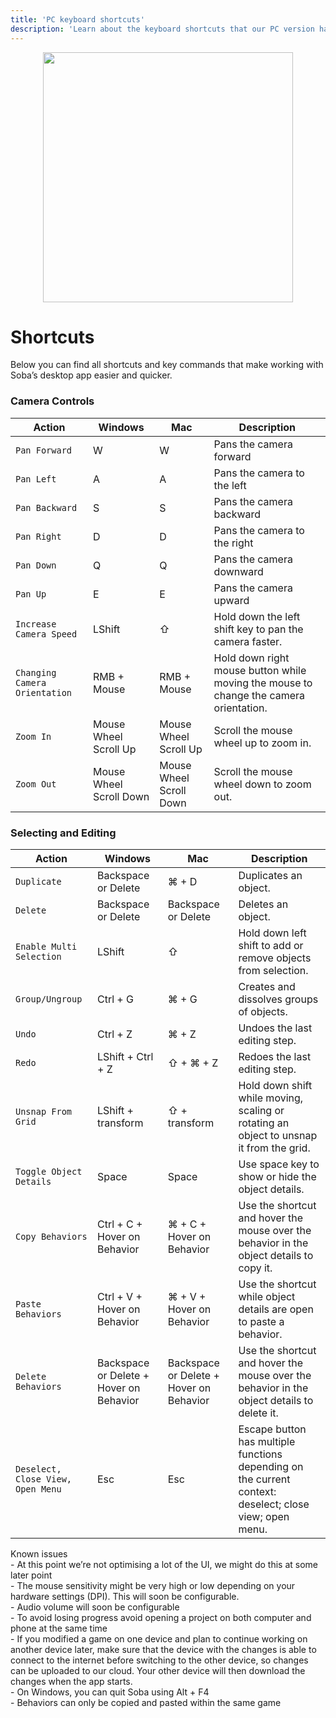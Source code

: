 ```yaml
---
title: 'PC keyboard shortcuts'
description: 'Learn about the keyboard shortcuts that our PC version has'
---
```


<p align="center">
    <img width="400" noZoom src="https://i.imgur.com/RY5Wpav.png" /> 
</p>

# Shortcuts
Below you can find all shortcuts and key commands that make working with Soba’s desktop app easier and quicker.

### Camera Controls
|Action      |Windows                   |Mac             |Description                                                                           |
|--------------|-----------------------------|------------------|--------------------------------------------------------------------------------------|
|`Pan Forward`  |W  |W   |Pans the camera forward |
|`Pan Left`  |A  | A  |Pans the camera to the left |
|`Pan Backward` |S | S   |Pans the camera backward  |
|`Pan Right` |D  |D |Pans the camera to the right  |
|`Pan Down`|Q |Q |Pans the camera downward  |
|`Pan Up`|E |E |Pans the camera upward  |
|`Increase Camera Speed` |LShift  |⇧  |Hold down the left shift key to pan the camera faster.|
|`Changing Camera Orientation` |RMB + Mouse |RMB + Mouse  |Hold down right mouse button while moving the mouse to change the camera orientation.|
|`Zoom In` |Mouse Wheel Scroll Up   |Mouse Wheel Scroll Up |Scroll the mouse wheel up to zoom in. |
|`Zoom Out` |Mouse Wheel Scroll Down |Mouse Wheel Scroll Down |Scroll the mouse wheel down to zoom out.|  

### Selecting and Editing
|Action      |Windows                   |Mac             |Description                                                                           |
|--------------|-----------------------------|------------------|--------------------------------------------------------------------------------------|
|`Duplicate`  |Backspace or Delete  |⌘ + D   |Duplicates an object. |
|`Delete`  |Backspace or Delete  | Backspace or Delete  |Deletes an object. |
|`Enable Multi Selection` |LShift | ⇧   |Hold down left shift to add or remove objects from selection.  |
|`Group/Ungroup` |Ctrl + G  |⌘ + G |Creates and dissolves groups of objects.  |
|`Undo`|Ctrl + Z |⌘ + Z |Undoes the last editing step.  |
|`Redo`|LShift + Ctrl + Z |⇧ + ⌘ + Z |Redoes the last editing step.  |
|`Unsnap From Grid` |LShift + transform  |⇧ + transform  |Hold down shift while moving, scaling or rotating an object to unsnap it from the grid.|
|`Toggle Object Details` |Space |Space |Use space key to show or hide the object details.|
|`Copy Behaviors` |Ctrl + C + Hover on Behavior   |⌘ + C +  Hover on Behavior |Use the shortcut and hover the mouse over the behavior in the object details to copy it. |
|`Paste Behaviors` |Ctrl + V + Hover on Behavior |⌘  + V + Hover on Behavior |Use the shortcut while object details are open to paste a behavior.|
|`Delete Behaviors`  |Backspace or Delete + Hover on Behavior  |Backspace or Delete + Hover on Behavior   |Use the shortcut and hover the mouse over the behavior in the object details to delete it. |
|`Deselect, Close View, Open Menu`  |Esc  |Esc   |Escape button has multiple functions depending on the current context: deselect; close view; open menu. |

<Note> Known issues <br />- At this point we’re not optimising a lot of the UI, we might do this at some later point <br />- The mouse sensitivity might be very high or low depending on your hardware settings (DPI). This will soon be configurable. <br />- Audio volume will soon be configurable <br />- To avoid losing progress avoid opening a project on both computer and phone at the same time <br />- If you modified a game on one device and plan to continue working on another device later, make sure that the device with the changes is able to connect to the internet before switching to the other device, so changes can be uploaded to our cloud. Your other device will then download the changes when the app starts. <br />- On Windows, you can quit Soba using Alt + F4 <br />- Behaviors can only be copied and pasted within the same game</Note>
